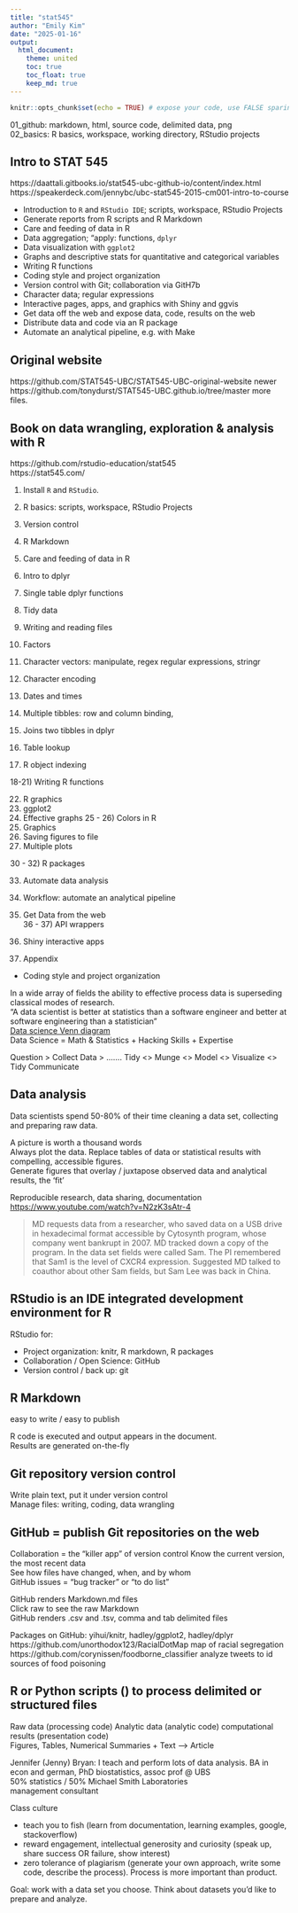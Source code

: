 ```yaml
---
title: "stat545"
author: "Emily Kim"
date: "2025-01-16"
output: 
  html_document:   
    theme: united  
    toc: true
    toc_float: true
    keep_md: true  
---
```


```r
knitr::opts_chunk$set(echo = TRUE) # expose your code, use FALSE sparingly
```

01_github: markdown, html, source code, delimited data, png    
02_basics: R basics, workspace, working directory, RStudio projects

## Intro to STAT 545  
https://daattali.gitbooks.io/stat545-ubc-github-io/content/index.html   
https://speakerdeck.com/jennybc/ubc-stat545-2015-cm001-intro-to-course  

* Introduction to `R` and `RStudio IDE`; scripts, workspace, RStudio Projects  
* Generate reports from R scripts and R Markdown  
* Care and feeding of data in R  
* Data aggregation; "apply: functions, `dplyr`  
* Data visualization with `ggplot2`  
* Graphs and descriptive stats for quantitative and categorical variables  
* Writing R functions  
* Coding style and project organization  
* Version control with Git; collaboration via GitH7b  
* Character data; regular expressions  
* Interactive pages, apps, and graphics with Shiny and ggvis  
* Get data off the web and expose data, code, results on the web  
* Distribute data and code via an R package  
* Automate an analytical pipeline, e.g. with Make  

## Original website   
https://github.com/STAT545-UBC/STAT545-UBC-original-website  newer   
https://github.com/tonydurst/STAT545-UBC.github.io/tree/master  more files. 

## Book on data wrangling, exploration & analysis with R  
https://github.com/rstudio-education/stat545  
https://stat545.com/   

01) Install `R` and `RStudio`. 
02) R basics: scripts, workspace, RStudio Projects  
03) Version control 
04) R Markdown  

05) Care and feeding of data in R  
06) Intro to dplyr  
07) Single table dplyr functions  
08) Tidy data  
09) Writing and reading files  

10) Factors  
11) Character vectors: manipulate, regex regular expressions, stringr  
12) Character encoding  
13) Dates and times  

14) Multiple tibbles: row and column binding, 
15) Joins two tibbles in dplyr  
16) Table lookup  

17) R object indexing  

18-21) Writing R functions  

22) R graphics
23) ggplot2   
24) Effective graphs 
25 - 26) Colors in R  
27) Graphics  
28) Saving figures to file  
29) Multiple plots 

30 - 32) R packages

33) Automate data analysis    
34) Workflow: automate an analytical pipeline  

35) Get Data from the web  
36 - 37) API wrappers  

39) Shiny interactive apps  
40) Appendix  
* Coding style and project organization  

In a wide array of fields the ability to effective process data is superseding classical modes of research.  
"A data scientist is better at statistics than a software engineer and better at software engineering than a statistician"  
[Data science Venn diagram](http://drewconway.com/zia/2013/3/26/the-data-science-venn-diagram)  
Data Science = Math & Statistics + Hacking Skills + Expertise

Question > Collect Data > .......
Tidy <> Munge <> Model <> Visualize <> Tidy 
Communicate

## Data analysis 
Data scientists spend 50-80% of their time cleaning a data set, collecting and preparing raw data. 

A picture is worth a thousand words  
Always plot the data. Replace tables of data or statistical results with compelling, accessible figures.  
Generate figures that overlay / juxtapose observed data and analytical results, the 'fit'

Reproducible research, data sharing, documentation  <https://www.youtube.com/watch?v=N2zK3sAtr-4>   

> MD requests data from a researcher, who saved data on a USB drive in hexadecimal format accessible by  Cytosynth program, whose company went bankrupt in 2007.  MD tracked down a copy of the program. In the data set fields were called Sam. The PI remembered that Sam1 is the level of CXCR4 expression. Suggested MD talked to coauthor about other Sam fields, but Sam Lee was back in China.

## RStudio is an IDE integrated development environment for R

RStudio for: 

* Project organization: knitr, R markdown, R packages  
* Collaboration / Open Science: GitHub   
* Version control / back up: git  

## R Markdown
easy to write / easy to publish

R code is executed and output appears in the document.  
Results are generated on-the-fly  

## Git repository version control      
Write plain text, put it under version control   
Manage files:  writing, coding, data wrangling  

## GitHub = publish Git repositories on the web
Collaboration = the "killer app" of version control
Know the current version, the most recent data   
See how files have changed, when, and by whom  
GitHub issues = "bug tracker" or "to do list"  

GitHub renders Markdown.md files  
Click raw to see the raw Markdown  
GitHub renders .csv and .tsv, comma and tab delimited files

Packages on GitHub: yihui/knitr, hadley/ggplot2, hadley/dplyr  
https://github.com/unorthodox123/RacialDotMap  map of racial segregation    
https://github.com/corynissen/foodborne_classifier analyze tweets to id sources of food poisoning  

## R or Python scripts () to process delimited or structured files 

Raw data (processing code) Analytic data (analytic code) computational results (presentation code)  
Figures, Tables, Numerical Summaries + Text ---> Article  

Jennifer (Jenny) Bryan:  I teach and perform lots of data analysis. 
BA in econ and german, PhD biostatistics, assoc prof @ UBS  
50% statistics / 50% Michael Smith Laboratories  
management consultant  

Class culture  

* teach you to fish (learn from documentation, learning examples, google, stackoverflow)  
* reward engagement, intellectual generosity and curiosity (speak up, share success OR failure, show interest)  
* zero tolerance of plagiarism (generate your own approach, write some code, describe the process). Process is more important than product.  

Goal: work with a data set you choose. Think about datasets you'd like to prepare and analyze.








